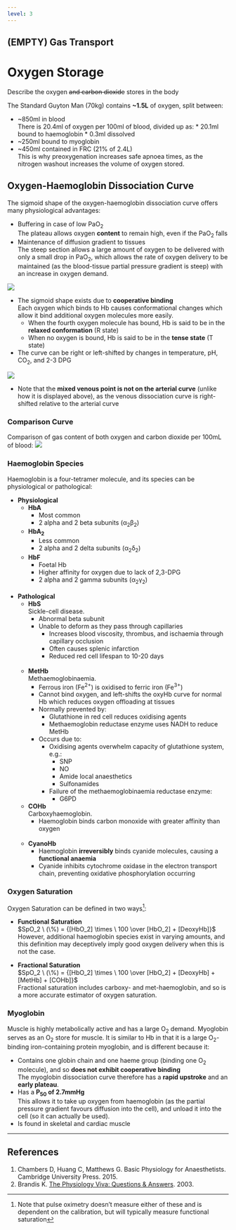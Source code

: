 ```yaml
---
level: 3
---
```


## (EMPTY) Gas Transport

# Oxygen Storage

:::CICM
Describe the oxygen ~~and carbon dioxide~~ stores in the body
:::

The Standard Guyton Man (70kg) contains **~1.5L** of oxygen, split between:

* ~850ml in blood\
    There is 20.4ml of oxygen per 100ml of blood, divided up as:
        * 20.1ml bound to haemoglobin
        * 0.3ml dissolved
* ~250ml bound to myoglobin
* ~450ml contained in FRC (21% of 2.4L)\
This is why preoxygenation increases safe apnoea times, as the nitrogen washout increases the volume of oxygen stored.


## Oxygen-Haemoglobin Dissociation Curve

The sigmoid shape of the oxygen-haemoglobin dissociation curve offers many physiological advantages:

* Buffering in case of low PaO~2~\
The plateau allows oxygen **content** to remain high, even if the PaO~2~ falls
* Maintenance of diffusion gradient to tissues\
The steep section allows a large amount of oxygen to be delivered with only a small drop in PaO~2~, which allows the rate of oxygen delivery to be maintained (as the blood-tissue partial pressure gradient is steep) with an increase in oxygen demand.

<img src="resources/oxyhb-curve.svg">


* The sigmoid shape exists due to **cooperative binding**\
Each oxygen which binds to Hb causes conformational changes which allow it bind additional oxygen molecules more easily.
    * When the fourth oxygen molecule has bound, Hb is said to be in the **relaxed conformation** (R state)
    * When no oxygen is bound, Hb is said to be in the **tense state** (T state)


* The curve can be right or left-shifted by changes in temperature, pH, CO~2~, and 2-3 DPG

<img src="resources/oxy-hb-curve-shifts.svg">


* Note that the **mixed venous point is not on the arterial curve** (unlike how it is displayed above), as the venous dissociation curve is right-shifted relative to the arterial curve


### Comparison Curve

Comparison of gas content of both oxygen and carbon dioxide per 100mL of blood:
<img src="resources/o2-and-co2-curve.svg">


### Haemoglobin Species

Haemoglobin is a four-tetramer molecule, and its species can be physiological or pathological:

* **Physiological**
    * **HbA**\
        * Most common
        * 2 alpha and 2 beta subunits (α~2~β~2~)
    * **HbA~2~**
        * Less common
        * 2 alpha and 2 delta subunits (α~2~δ~2~)
    * **HbF**
        * Foetal Hb
        * Higher affinity for oxygen due to lack of 2,3-DPG
        * 2 alpha and 2 gamma subunits (α~2~γ~2~)<br> <br>
* **Pathological**
    * **HbS**\
    Sickle-cell disease.
        * Abnormal beta subunit
        * Unable to deform as they pass through capillaries
            * Increases blood viscosity, thrombus, and ischaemia through capillary occlusion
            * Often causes splenic infarction
            * Reduced red cell lifespan to 10-20 days <br> <br>
    * **MetHb**\
    Methaemoglobinaemia.
        * Ferrous iron (Fe^2+^) is oxidised to ferric iron (Fe^3+^)
        * Cannot bind oxygen, and left-shifts the oxyHb curve for normal Hb which reduces oxygen offloading at tissues
        * Normally prevented by:
            * Glutathione in red cell reduces oxidising agents
            * Methaemoglobin reductase enzyme uses NADH to reduce MetHb
        * Occurs due to:
            * Oxidising agents overwhelm capacity of glutathione system, e.g.:
                * SNP
                * NO
                * Amide local anaesthetics
                * Sulfonamides
            * Failure of the methaemoglobinaemia reductase enzyme:
                * G6PD
    * **COHb**\
    Carboxyhaemoglobin.
        * Haemoglobin binds carbon monoxide with greater affinity than oxygen<br> <br>
    * **CyanoHb**\
        * Haemoglobin **irreversibly** binds cyanide molecules, causing a **functional anaemia**
        * Cyanide inhibits cytochrome oxidase in the electron transport chain, preventing oxidative phosphorylation occurring

### Oxygen Saturation

Oxygen Saturation can be defined in two ways^[Note that pulse oximetry doesn't measure either of these and is dependent on the calibration, but will typically measure functional saturation]:

* **Functional Saturation**\
$SpO_2 \ (\%) = {[HbO_2] \times \ 100 \over [HbO_2] + [DeoxyHb]}$\
However, additional haemoglobin species exist in varying amounts, and this definition may deceptively imply good oxygen delivery when this is not the case.

* **Fractional Saturation**\
$SpO_2 \ (\%) = {[HbO_2] \times \ 100 \over [HbO_2] + [DeoxyHb] + [MetHb] + [COHb]}$\
Fractional saturation includes carboxy- and met-haemoglobin, and so is a more accurate estimator of oxygen saturation.


### Myoglobin

Muscle is highly metabolically active and has a large O~2~ demand. Myoglobin serves as an O~2~ store for muscle. It is similar to Hb in that it is a large O~2~-binding iron-containing protein myoglobin, and is different because it:

* Contains one globin chain and one haeme group (binding one O~2~ molecule), and so **does not exhibit cooperative binding**\
The myoglobin dissociation curve therefore has a **rapid upstroke** and an **early plateau**.
* Has a **P~50~ of 2.7mmHg**\
This allows it to take up oxygen from haemoglobin (as the partial pressure gradient favours diffusion into the cell), and unload it into the cell (so it can actually be used).
* Is found in skeletal and cardiac muscle

---

## References

1. Chambers D, Huang C, Matthews G. Basic Physiology for Anaesthetists. Cambridge University Press. 2015.
2. Brandis K. [The Physiology Viva: Questions & Answers](http://www.anaesthesiamcq.com/vivabook.php). 2003.